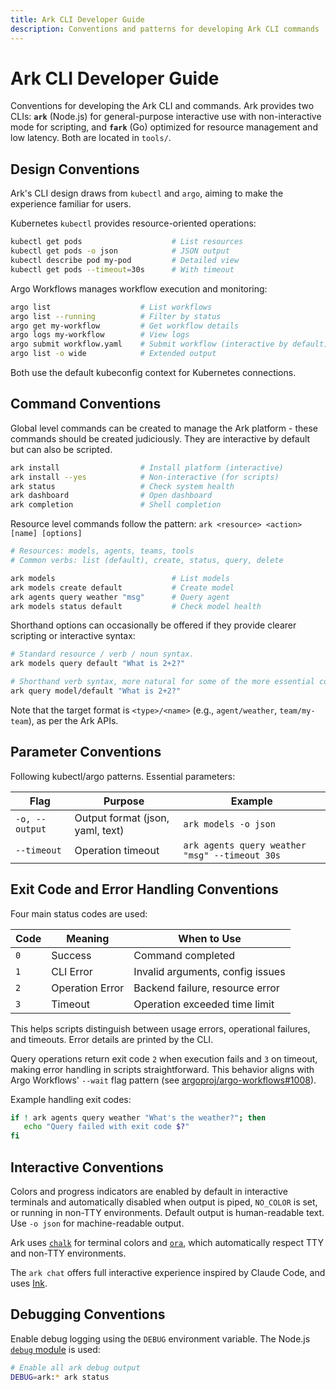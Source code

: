 ```yaml
---
title: Ark CLI Developer Guide
description: Conventions and patterns for developing Ark CLI commands
---
```


# Ark CLI Developer Guide

Conventions for developing the Ark CLI and commands. Ark provides two CLIs: **`ark`** (Node.js) for general-purpose interactive use with non-interactive mode for scripting, and **`fark`** (Go) optimized for resource management and low latency. Both are located in `tools/`.

## Design Conventions

Ark's CLI design draws from `kubectl` and `argo`, aiming to make the experience familiar for users.

Kubernetes `kubectl` provides resource-oriented operations:

```bash
kubectl get pods                    # List resources
kubectl get pods -o json            # JSON output
kubectl describe pod my-pod         # Detailed view
kubectl get pods --timeout=30s      # With timeout
```

Argo Workflows manages workflow execution and monitoring:

```bash
argo list                    # List workflows
argo list --running          # Filter by status
argo get my-workflow         # Get workflow details
argo logs my-workflow        # View logs
argo submit workflow.yaml    # Submit workflow (interactive by default)
argo list -o wide            # Extended output
```

Both use the default kubeconfig context for Kubernetes connections.

## Command Conventions

Global level commands can be created to manage the Ark platform - these commands should be created judiciously. They are interactive by default but can also be scripted.

```bash
ark install                  # Install platform (interactive)
ark install --yes            # Non-interactive (for scripts)
ark status                   # Check system health
ark dashboard                # Open dashboard
ark completion               # Shell completion
```

Resource level commands follow the pattern: `ark <resource> <action> [name] [options]`

```bash
# Resources: models, agents, teams, tools
# Common verbs: list (default), create, status, query, delete

ark models                          # List models
ark models create default           # Create model
ark agents query weather "msg"      # Query agent
ark models status default           # Check model health
```

Shorthand options can occasionally be offered if they provide clearer scripting or interactive syntax:

```bash
# Standard resource / verb / noun syntax.
ark models query default "What is 2+2?"

# Shorthand verb syntax, more natural for some of the more essential commands.
ark query model/default "What is 2+2?"
```

Note that the target format is `<type>/<name>` (e.g., `agent/weather`, `team/my-team`), as per the Ark APIs.

## Parameter Conventions

Following kubectl/argo patterns. Essential parameters:

| Flag | Purpose | Example |
|------|---------|---------|
| `-o, --output` | Output format (json, yaml, text) | `ark models -o json` |
| `--timeout` | Operation timeout | `ark agents query weather "msg" --timeout 30s` |

## Exit Code and Error Handling Conventions

Four main status codes are used:

| Code | Meaning | When to Use |
|------|---------|-------------|
| `0` | Success | Command completed |
| `1` | CLI Error | Invalid arguments, config issues |
| `2` | Operation Error | Backend failure, resource error |
| `3` | Timeout | Operation exceeded time limit |

This helps scripts distinguish between usage errors, operational failures, and timeouts. Error details are printed by the CLI.

Query operations return exit code `2` when execution fails and `3` on timeout, making error handling in scripts straightforward. This behavior aligns with Argo Workflows' `--wait` flag pattern (see [argoproj/argo-workflows#1008](https://github.com/argoproj/argo-workflows/issues/1008)).

Example handling exit codes:

```bash
if ! ark agents query weather "What's the weather?"; then
   echo "Query failed with exit code $?"
fi
```

## Interactive Conventions

Colors and progress indicators are enabled by default in interactive terminals and automatically disabled when output is piped, `NO_COLOR` is set, or running in non-TTY environments. Default output is human-readable text. Use `-o json` for machine-readable output.

Ark uses [`chalk`](https://github.com/chalk/chalk) for terminal colors and [`ora`](https://github.com/sindresorhus/ora), which automatically respect TTY and non-TTY environments.

The `ark chat` offers full interactive experience inspired by Claude Code, and uses [Ink](https://github.com/vadimdemedes/ink).

## Debugging Conventions

Enable debug logging using the `DEBUG` environment variable. The Node.js [`debug` module](https://github.com/debug-js/debug) is used:

```bash
# Enable all ark debug output
DEBUG=ark:* ark status
```
